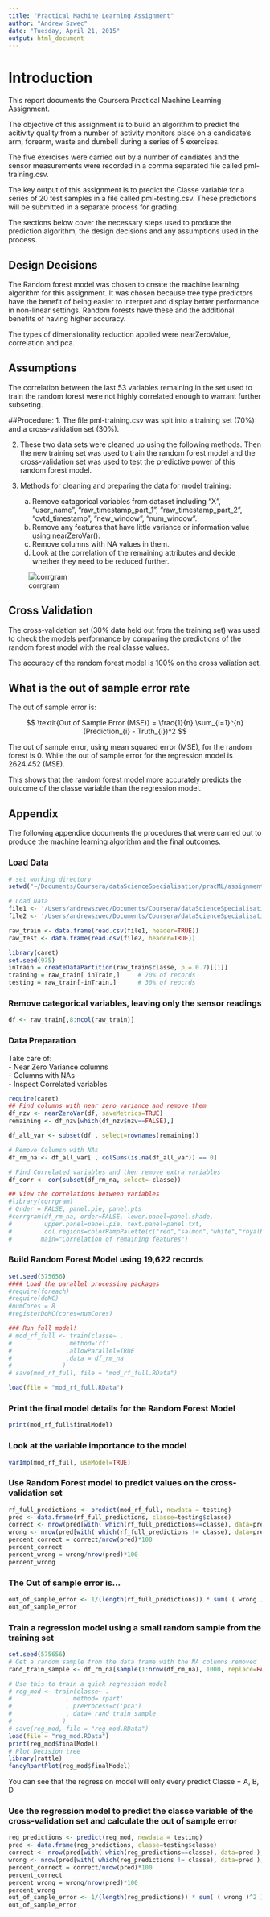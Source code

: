 ```yaml
---
title: "Practical Machine Learning Assignment"
author: "Andrew Szwec"
date: "Tuesday, April 21, 2015"
output: html_document
---
```


# Introduction
This report documents the Coursera Practical Machine Learning Assignment.

The objective of this assignment is to build an algorithm to predict the acitivity quality from a number of activity monitors place on a candidate's arm, forearm, waste and dumbell during a series of 5 exercises.  

The five exercises were carried out by a number of candiates and the sensor measurements were recorded in a comma separated file called pml-training.csv.

The key output of this assignment is to predict the Classe variable for a series of 20 test samples in a file called pml-testing.csv. These predictions will be submitted in a separate process for grading. 

The sections below cover the necessary steps used to produce the prediction algorithm, the design decisions and any assumptions used in the process.

## Design Decisions
The Random forest model was chosen to create the machine learning algorithm for this assignment. It was chosen because tree type predictors have the benefit of being easier to interpret and display better performance in non-linear settings. Random forests have these and the additional benefits of having higher accuracy. 

The types of dimensionality reduction applied were nearZeroValue, correlation and pca.

## Assumptions
The correlation between the last 53 variables remaining in the set used to train the random forest were not highly correlated enough to warrant further subseting.

##Procedure:
1. The file pml-training.csv was spit into a training set (70%) and a cross-validation set (30%).

2. These two data sets were cleaned up using the following methods. Then the new training set was used to train the random forest model and the cross-validation set was used to test the predictive power of this random forest model.

3. Methods for cleaning and preparing the data for model training:
      a) Remove catagorical variables from dataset including "X", "user_name", "raw_timestamp_part_1", "raw_timestamp_part_2", "cvtd_timestamp", "new_window ", "num_window".
	b) Remove any features that have little variance or information value using nearZeroVar().
	c) Remove columns with NA values in them.
	d) Look at the correlation of the remaining attributes and decide whether they need to be reduced further.

![corrgram](figure/corr.jpeg)

## Cross Validation
The cross-validation set (30% data held out from the training set) was used to check the models performance by comparing the predictions of the random forest model with the real classe values.
  
The accuracy of the random forest model is 100% on the cross valiation set.

## What is the out of sample error rate
The out of sample error is:

$$ \textit{Out of Sample Error (MSE)} = \frac{1}{n}  \sum_{i=1}^{n} (Prediction_{i} - Truth_{i})^2  $$

The out of sample error, using mean squared error (MSE), for the random forest is 0. While the out of sample error for the regression model is 2624.452 (MSE).

This shows that the random forest model more accurately predicts the outcome of the classe variable than the regression model.

## Appendix
The following appendice documents the procedures that were carried out to produce the machine learning algorithm and the final outcomes.

### Load Data 
```r
# set working directory
setwd("~/Documents/Coursera/dataScienceSpecialisation/pracML/assignment")

# Load Data
file1 <- '/Users/andrewszwec/Documents/Coursera/dataScienceSpecialisation/pracML/assignment/pml-training.csv'
file2 <- '/Users/andrewszwec/Documents/Coursera/dataScienceSpecialisation/pracML/assignment/pml-testing.csv'

raw_train <- data.frame(read.csv(file1, header=TRUE))
raw_test <- data.frame(read.csv(file2, header=TRUE))

library(caret)
set.seed(975)
inTrain = createDataPartition(raw_train$classe, p = 0.7)[[1]]
training = raw_train[ inTrain,]     # 70% of records
testing = raw_train[-inTrain,]      # 30% of reocrds
```


### Remove categorical variables, leaving only the sensor readings
```r
df <- raw_train[,8:ncol(raw_train)]
```

### Data Preparation
Take care of:  
- Near Zero Variance columns  
- Columns with NAs  
- Inspect Correlated variables  
 

```r
require(caret)
## Find columns with near zero variance and remove them
df_nzv <- nearZeroVar(df, saveMetrics=TRUE)
remaining <- df_nzv[which(df_nzv$nzv==FALSE),]

df_all_var <- subset(df , select=rownames(remaining))

# Remove Columsn with NAs
df_rm_na <- df_all_var[ , colSums(is.na(df_all_var)) == 0]

# Find Correlated variables and then remove extra variables
df_corr <- cor(subset(df_rm_na, select=-classe))

## View the correlations between variables
#library(corrgram)
# Order = FALSE, panel.pie, panel.pts
#corrgram(df_rm_na, order=FALSE, lower.panel=panel.shade,
#         upper.panel=panel.pie, text.panel=panel.txt,
#         col.regions=colorRampPalette(c("red","salmon","white","royalblue","navy")),       
#        main="Correlation of remaining features")
```

### Build Random Forest Model using 19,622 records
```r
set.seed(575656)
#### Load the parallel processing packages
#require(foreach)
#require(doMC)
#numCores = 8
#registerDoMC(cores=numCores)

### Run full model!
# mod_rf_full <- train(classe~ . 
#               ,method='rf'
#               ,allowParallel=TRUE
#               ,data = df_rm_na
#              )
# save(mod_rf_full, file = "mod_rf_full.RData")

load(file = "mod_rf_full.RData")
```

### Print the final model details for the Random Forest Model
```r
print(mod_rf_full$finalModel)
```

### Look at the variable importance to the model 
```r
varImp(mod_rf_full, useModel=TRUE)
```

### Use Random Forest model to predict values on the cross-validation set
```r
rf_full_predictions <- predict(mod_rf_full, newdata = testing)
pred <- data.frame(rf_full_predictions, classe=testing$classe)
correct <- nrow(pred[with( which(rf_full_predictions==classe), data=pred ),])
wrong <- nrow(pred[with( which(rf_full_predictions != classe), data=pred ),])
percent_correct = correct/nrow(pred)*100
percent_correct
percent_wrong = wrong/nrow(pred)*100
percent_wrong
```

### The Out of sample error is...
```r
out_of_sample_error <- 1/(length(rf_full_predictions)) * sum( ( wrong )^2 )
out_of_sample_error
```

### Train a regression model using a small random sample from the training set
```r
set.seed(575656)
# Get a random sample from the data frame with the NA columns removed
rand_train_sample <- df_rm_na[sample(1:nrow(df_rm_na), 1000, replace=FALSE),] 

# Use this to train a quick regression model
# reg_mod <- train(classe~ . 
#               , method='rpart'
#               , preProcess=c('pca')
#               , data= rand_train_sample
#              )
# save(reg_mod, file = "reg_mod.RData") 
load(file = "reg_mod.RData")
print(reg_mod$finalModel)
# Plot Decision tree
library(rattle)
fancyRpartPlot(reg_mod$finalModel)
```
You can see that the regression model will only every predict Classe = A, B, D

### Use the regression model to predict the classe variable of the cross-validation set and calculate the out of sample error
```r
reg_predictions <- predict(reg_mod, newdata = testing)
pred <- data.frame(reg_predictions, classe=testing$classe)
correct <- nrow(pred[with( which(reg_predictions==classe), data=pred ),])
wrong <- nrow(pred[with( which(reg_predictions != classe), data=pred ),])
percent_correct = correct/nrow(pred)*100
percent_correct
percent_wrong = wrong/nrow(pred)*100
percent_wrong
out_of_sample_error <- 1/(length(reg_predictions)) * sum( ( wrong )^2 )
out_of_sample_error
```



